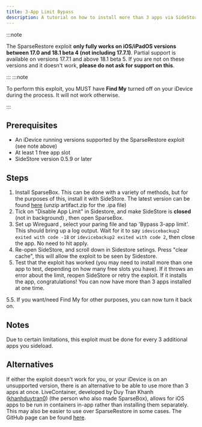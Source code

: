 ```yaml
---
title: 3-App Limit Bypass
description: A tutorial on how to install more than 3 apps via SideStore using the SparseRestore exploit.
---
```


:::note

The SparseRestore exploit **only fully works on iOS/iPadOS versions between 17.0 and 18.1 beta 4 (not including 17.7.1)**. Partial support is available on versions 17.7.1 and above 18.1 beta 5. If you are not on these versions and it doesn't work, **please do not ask for support on this**. 

:::
:::note

To perform this exploit, you MUST have **Find My** turned off on your iDevice during the process. It will not work otherwise.

:::

## Prerequisites
* An iDevice running versions supported by the SparseRestore exploit (see note above)
* At least 1 free app slot
* SideStore version 0.5.9 or later

## Steps
1. Install SparseBox. This can be done with a variety of methods, but for the purposes of this, install it with SideStore. The latest version can be found [here](https://nightly.link/khanhduytran0/SparseBox/workflows/build/main/artifact.zip) (unzip artifact.zip for the .ipa file)
2. Tick on "Disable App Limit" in Sidestore, and make SideStore is **closed** (not in background) , then open SparseBox.
3. Set up Wireguard , select your paring file and tap 'Bypass 3-app limit'. This should bring up a log output. Wait for it to say `idevicebackup2 exited with code -18` or `idevicebackup2 exited with code 2`, then close the app. No need to hit apply.
4. Re-open SideStore, and scroll down in Sidestore setings. Press "clear cache", this will allow the exploit to be seen by Sidestore.
5. Test that the exploit has worked (you may need to install more than one app to test, depending on how many free slots you have). If it throws an error about the limit, reopen SideStore or retry the exploit. If it installs the app, congratulations! You can now have more than 3 apps installed at one time.

5.5. If you want/need Find My for other purposes, you can now turn it back on.

## Notes
Due to certain limitations, this exploit must be done for every 3 additional apps you sideload.

## Alternatives
If either the exploit doesn't work for you, or your iDevice is on an unsupported version, there is an alternative to be able to use more than 3 apps at once. LiveContainer, developed by Duy Tran Khanh ([khanhduytran0](https://github.com/khanhduytran0)) (the person who also made SparseBox), allows for iOS apps to be run in containers in-app rather than installing them separately. This may also be easier to use over SparseRestore in some cases. The GitHub page can be found [here](https://github.com/khanhduytran0/LiveContainer).
